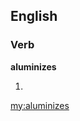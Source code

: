 ==English==

===Verb===
'''aluminizes'''

# {{third-person singular of|[[aluminize]]}}

[[my:aluminizes]]